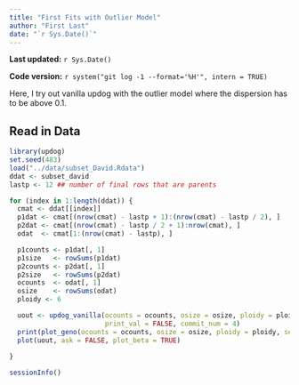 ```yaml
---
title: "First Fits with Outlier Model"
author: "First Last"
date: "`r Sys.Date()`"
---
```


**Last updated:** `r Sys.Date()`

**Code version:** `r system("git log -1 --format='%H'", intern = TRUE)`

Here, I try out vanilla updog with the outlier model where the dispersion has to be above 0.1.

## Read in Data

```r
library(updog)
set.seed(483)
load("../data/subset_David.Rdata")
ddat <- subset_david
lastp <- 12 ## number of final rows that are parents
```


```r
for (index in 1:length(ddat)) {
  cmat <- ddat[[index]]
  p1dat <- cmat[(nrow(cmat) - lastp + 1):(nrow(cmat) - lastp / 2), ]
  p2dat <- cmat[(nrow(cmat) - lastp / 2 + 1):nrow(cmat), ]
  odat  <- cmat[1:(nrow(cmat) - lastp), ]

  p1counts <- p1dat[, 1]
  p1size   <- rowSums(p1dat)
  p2counts <- p2dat[, 1]
  p2size   <- rowSums(p2dat)
  ocounts  <- odat[, 1]
  osize    <- rowSums(odat)
  ploidy <- 6

  uout <- updog_vanilla(ocounts = ocounts, osize = osize, ploidy = ploidy, min_disp = 0,
                        print_val = FALSE, commit_num = 4)
  print(plot_geno(ocounts = ocounts, osize = osize, ploidy = ploidy, seq_error = 0))
  plot(uout, ask = FALSE, plot_beta = TRUE)
  
}
```

```r
sessionInfo()
```
